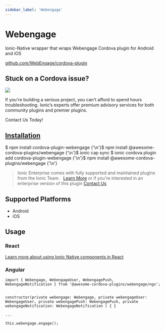 ```yaml
---
sidebar_label: 'Webengage'
---
```



# Webengage

Ionic-Native wrapper that wraps Webengage Cordova plugin for Android and iOS

<p>
  <a href="https://github.com/WebEngage/cordova-plugin" target="_blank" rel="noopener" className="git-link">github.com/WebEngage/cordova-plugin</a>
</p>

<h2>Stuck on a Cordova issue?</h2>
<DocsCard
  className="cordova-ee-card"
  header="Don't waste precious time on plugin issues."
  href="https://ionicframework.com/sales?product_of_interest=Ionic%20Native"
>
  <div>
    <img src="/docs/icons/native-cordova-bot.png" className="cordova-ee-img" />
    <p>If you're building a serious project, you can't afford to spend hours troubleshooting. Ionic’s experts offer premium advisory services for both community plugins and premier plugins.</p>
    <DocsButton className="native-ee-detail">Contact Us Today!</DocsButton>
  </div>
</DocsCard>

<h2 id="installation">
  <a href="#installation">Installation</a>
</h2>
<Tabs
  groupId="runtime"
  defaultValue="Capacitor"
  values={[
    { value: 'Capacitor', label: 'Capacitor' },
    { value: 'Cordova', label: 'Cordova' },
    { value: 'Enterprise', label: 'Enterprise' },
  ]}
>
  <TabItem value="Capacitor">
    <CodeBlock className="language-shell">
      $ npm install cordova-plugin-webengage {'\n'}$ npm install @awesome-cordova-plugins/webengage {'\n'}$ ionic cap
      sync
    </CodeBlock>
  </TabItem>
  <TabItem value="Cordova">
    <CodeBlock className="language-shell">
      $ ionic cordova plugin add cordova-plugin-webengage {'\n'}$ npm install @awesome-cordova-plugins/webengage {'\n'}
    </CodeBlock>
  </TabItem>
  <TabItem value="Enterprise">
    <blockquote>
      Ionic Enterprise comes with fully supported and maintained plugins from the Ionic Team. &nbsp;
      <a className="btn" href="https://ionic.io/docs/premier-plugins">Learn More</a> or if you're interested in an enterprise version of this plugin <a className="btn" href="https://ionicframework.com/sales?product_of_interest=Ionic%20Enterprise%20Engine">Contact Us</a>
    </blockquote>
  </TabItem>
</Tabs>

## Supported Platforms

- Android
- iOS

## Usage

### React

[Learn more about using Ionic Native components in React](../native-community.mdx#react)

### Angular

```tsx
import { Webengage, WebengageUser, WebengagePush, WebengageNotification } from '@awesome-cordova-plugins/webengage/ngx';


constructor(private webengage: Webengage, private webengageUser: WebengageUser, private webengagePush: WebengagePush, private webengageNotification: WebengageNotification ) { }

...

this.webengage.engage();
```
